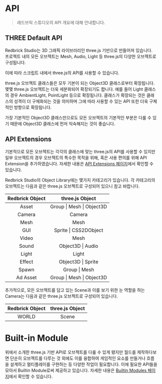 
# API

> 레드브릭 스튜디오의 API 개요에 대해 안내합니다.

## THREE Default API

Redbrick Studio는 3D 그래픽 라이브러리인 three.js 기반으로 만들어져 있습니다. 프로젝트 내의 모든 오브젝트는 Mesh, Audio, Light 등 three.js의 다양한 오브젝트로 구성됩니다.

이에 따라 스크립트 내에서 three.js의 API를 사용할 수 있습니다.

three.js 오브젝트 클래스들은 모두 기본이 되는 Object3D 클래스로부터 확장됩니다. 몇몇 three.js 오브젝트는 더욱 세분화되어 확장되기도 합니다. 예를 들어 Light 클래스의 경우 AmbientLight, PointLight 등으로 확장됩니다. 클래스가 확장되는 것은 클래스의 성격이 더 구체화되는 것을 의미하며 그에 따라 사용할 수 있는 API 또한 더욱 구체적인 방향으로 확장됩니다.

가장 기본적인 Object3D 클래스만으로도 모든 오브젝트의 기본적인 부분은 다룰 수 있기 때문에 Object3D 클래스에 먼저 익숙해지는 것이 좋습니다.

## API Extensions

기본적으로 모든 오브젝트는 각각의 클래스에 맞는 three.js의 API를 사용할 수 있지만 일부 오브젝트의 경우 오브젝트의 특수한 목적을 위해, 혹은 사용 편의를 위해 API Extension을 추가하였습니다. 자세한 내용은 [API Extensions 페이지](../api)에서 확인할 수 있습니다.

<Callout type="info" emoji="ℹ️">
  Redbrick Studio의 Object Library에는 몇가지 카테고리가 있습니다. 각 카테고리의
  오브젝트는 다음과 같은 three.js 오브젝트로 구성되어 있으니 참고 바랍니다.
</Callout>

| Redbrick Object |      three.js Object      |
| :-------------: | :-----------------------: |
|      Asset      | Group \| Mesh \| Object3D |
|     Camera      |          Camera           |
|      Mesh       |           Mesh            |
|       GUI       |   Sprite \| CSS2DObject   |
|      Video      |           Mesh            |
|      Sound      |     Object3D \| Audio     |
|      Light      |           Light           |
|     Effect      |    Object3D \| Sprite     |
|      Spawn      |       Group \| Mesh       |
|    Ad Asset     | Group \| Mesh \| Object3D |

<Callout type="info" emoji="ℹ️">
  추가적으로, 모든 오브젝트를 담고 있는 Scene과 이를 보기 위한 눈 역할을 하는
  Camera는 다음과 같은 three.js 오브젝트로 구성되어 있습니다.
</Callout>

| Redbrick Object | three.js Object |
| :-------------: | :-------------: |
|      WORLD      |      Scene      |

# Built-in Module

위에서 소개한 three.js 기반 API로 오브젝트를 다룰 수 있게 됐지만 월드를 제작하다보면 단순히 오브젝트를 다루는 것 외에도 이를 융합하여 게임적인 요소를 만들거나 흐름을 설계하고 멀티플레이를 구현하는 등 다양한 작업이 필요합니다. 이에 필요한 API들을 모아서 Builtin Module로써 제공하고 있습니다. 자세한 내용은 [Builtin Modules 페이지](../built-in)에서 확인할 수 있습니다.
